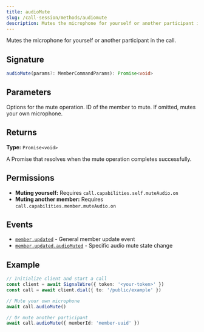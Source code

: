 ```yaml
---
title: audioMute
slug: /call-session/methods/audiomute
description: Mutes the microphone for yourself or another participant in the call.
---
```



[event-member-updated]: /sdks/signalwire-client-sdk/call-session/events#memberupdated
[event-member-updated-audiomuted]: /sdks/signalwire-client-sdk/call-session/events#memberupdatedaudiomuted

Mutes the microphone for yourself or another participant in the call.

## Signature

```typescript
audioMute(params?: MemberCommandParams): Promise<void>
```

## Parameters

<APIField name="params" type="MemberCommandParams">
  Options for the mute operation.
</APIField>

<APIField name="params.memberId" type="string" default="Your own member">
  ID of the member to mute. If omitted, mutes your own microphone.
</APIField>

## Returns

**Type:** `Promise<void>`

A Promise that resolves when the mute operation completes successfully.

## Permissions

- **Muting yourself:** Requires `call.capabilities.self.muteAudio.on`
- **Muting another member:** Requires `call.capabilities.member.muteAudio.on`

## Events

- [`member.updated`][event-member-updated] - General member update event
- [`member.updated.audioMuted`][event-member-updated-audiomuted] - Specific audio mute state change

## Example

```typescript
// Initialize client and start a call
const client = await SignalWire({ token: '<your-token>' })
const call = await client.dial({ to: '/public/example' })

// Mute your own microphone
await call.audioMute()

// Or mute another participant
await call.audioMute({ memberId: 'member-uuid' })
```
